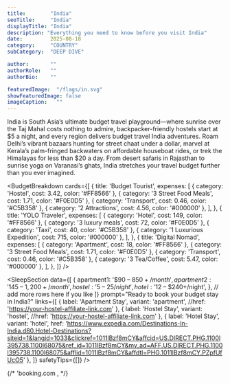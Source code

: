 ---
title:        "India"
seoTitle:     "India"
displayTitle: "India"
description: "Everything you need to know before you visit India"
date:         2025-08-18
category:     "COUNTRY"
subCategory:  "DEEP DIVE"

author:       ""
authorRole:   ""
authorBio:    ""

featuredImage:  "/flags/in.svg"
showFeaturedImage: false
imageCaption:   ""
---

<CountryPhoto
  src="/blogCountryImages/india/india-mountAbu.jpg"
  alt="Mount Abu and Aravalli mountain range aerial panoramic view. Mount Abu is a hill station in Rajasthan state, India"
  caption="Mount Abu and Aravalli mountain range aerial panoramic view. Mount Abu is a hill station in Rajasthan state, India"
/>

India is South Asia’s ultimate budget travel playground—where sunrise over the Taj Mahal costs nothing to admire, backpacker-friendly hostels start at $5 a night, and every region delivers budget travel India adventures. Roam Delhi’s vibrant bazaars hunting for street chaat under a dollar, marvel at Kerala’s palm-fringed backwaters on affordable houseboat rides, or trek the Himalayas for less than $20 a day. From desert safaris in Rajasthan to sunrise yoga on Varanasi’s ghats, India stretches your travel budget further than you ever imagined.

<BudgetBreakdown
  cards={[
    {
      title: 'Budget Tourist',
      expenses: [
        { category: 'Hostel', cost: 3.42, color: '#FF8566' },
        { category: '3 Street Food Meals', cost: 1.71, color: '#F0E0D5' },
        { category: 'Transport', cost: 0.46, color: '#C5B358' },
        { category: '2 Attractions', cost: 4.56, color: '#000000' },
      ],
    },
    {
      title: 'YOLO Traveler',
      expenses: [
        { category: 'Hotel', cost: 149, color: '#FF8566' },
        { category: '3 luxury meals', cost: 72, color: '#F0E0D5' },
        { category: 'Taxi', cost: 40, color: '#C5B358' },
        { category: '1 Luxurious Expedition', cost: 715, color: '#000000' },
      ],
    },
    {
      title: 'Digital Nomad',
      expenses: [
        { category: 'Apartment', cost: 18, color: '#FF8566' },
        { category: '3 Street Food Meals', cost: 1.71, color: '#F0E0D5' },
        { category: 'Transport', cost: 0.46, color: '#C5B358' },
        { category: '3 Tea/Coffee', cost: 5.47, color: '#000000' },
      ],
    },
  ]}
/>

<FlightCTA
  title="Book Cheap Flights to New Delhi, India"
  subtitle="Your $15 a Day Adventure Awaits!"
  buttonText="Book Now"
  href="https://www.expedia.com/Destinations-In-India.d80.Flight-Destinations?siteid=1&langid=1033&clickref=1011lBzb9zFR&affcid=US.DIRECT.PHG.1100l395738.1100l68075&ref_id=1011lBzb9zFR&my_ad=AFF.US.DIRECT.PHG.1100l395738.1100l68075&afflid=1011lBzb9zFR&affdtl=PHG.1011lBzb9zFR.PZCiVU8Up1"
/>

<TourSectionStarter 
  subHeader="Discover India’s Best Budget Tours and Free Experiences" 
  paragraph="Ride a local train from Mumbai to Goa for pocket-change fares; join free walking tours through Old Delhi’s spice-scented lanes; or cycle past colonial-era mansions in Kolkata for just a few dollars. Spot tigers on a budget safari in Ranthambore, float through Assam’s floating markets at dawn, or hike the Western Ghats on a shoestring. These affordable tours and priceless free experiences prove you don’t need to overspend to uncover India’s hidden gems." 
/>

<TourCTA
  partnerId="P00249582"
  widgetRef="W-659b109d-952f-4ba1-90c0-065e8ae7c195"
  toursLink="https://www.viator.com/en-CA/India/d723?pid=P00249582&mcid=42383&medium=link"
  destination="India"
/>

<SleepSectionStarter 
  subHeader="From dorm beds to guesthouse gems, India’s lodging options stretch every rupee" 
  paragraph="Visit between October and March to catch Diwali’s fireworks or Holi’s color-run celebrations without peak-season price hikes. In the Golden Triangle, hostel dorms start as low as $4, and family-run homestays in Udaipur and Jodhpur hover under $15 a night. Goa’s beach shacks begin at $10, while Himalayan guesthouses in McLeod Ganj and Dharamshala stay around $20. Whether you need reliable Wi-Fi for remote work or a tranquil retreat after temple-hopping, India has a slumber spot for every style and budget." 
/>

<SleepSection
  data={[
    {
      apartment1: '$90 – $850+/month',
      apartment2: '$145 – $1,200+/month',
      hostel:     '$5 – $25/night',
      hotel:      '$12 – $240+/night',
    },
    // add more rows here if you like
  ]}
  prompt="Ready to book your budget stay in India?"
  links={[
    {
      label:   'Apartment Stay',
      variant: 'apartment',
      //href:    'https://your-hostel-affiliate-link.com'
    },
    {
      label:   'Hostel Stay',
      variant: 'hostel',
      //href:    'https://your-hostel-affiliate-link.com'
    },
    {
      label:   'Hotel Stay',
      variant: 'hotel',
      href:    'https://www.expedia.com/Destinations-In-India.d80.Hotel-Destinations?siteid=1&langid=1033&clickref=1011lBzf8mCY&affcid=US.DIRECT.PHG.1100l395738.1100l68075&ref_id=1011lBzf8mCY&my_ad=AFF.US.DIRECT.PHG.1100l395738.1100l68075&afflid=1011lBzf8mCY&affdtl=PHG.1011lBzf8mCY.PZpfUfUcO5'
    },
  ]}
  safetyTips={[]}
/>

{/*     'booking.com , */}